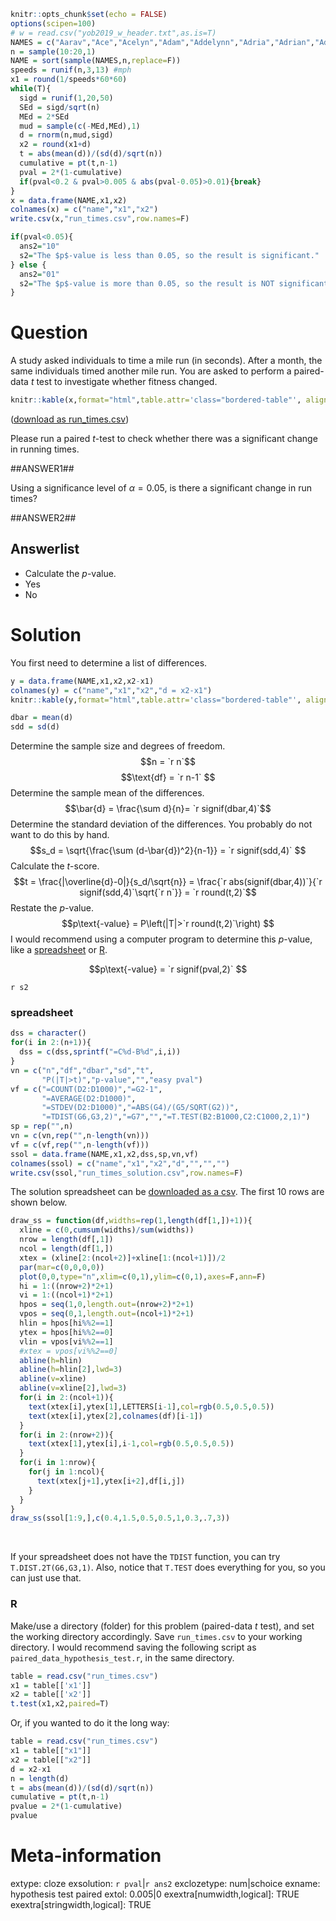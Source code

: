 ```r
knitr::opts_chunk$set(echo = FALSE)
options(scipen=100)
# w = read.csv("yob2019_w_header.txt",as.is=T)
NAMES = c("Aarav","Ace","Acelyn","Adam","Addelynn","Adria","Adrian","Adrianna","Adriel","Aiden","Aiyla","Alani","Alayna","Alejandro","Alessio","Alexa","Alexander","Alexandre","Alexandro","Alias","Alice","Alina","Allison","Allyssa","Alonzo","Alyson","Amanda","Amara","Amari","Amelia","Amira","Anaise","Anasofia","Andres","Andrew","Angel","Angelo","Annabelle","Annie","Anthony","Anyla","Archer","Arianna","Ariel","Arjunreddy","Arlo","Aron","Asher","Asher","Ashrith","Ashton","Athalia","Atreyu","Aubrey","Audrey","August","Austin","Ava","Avery","Axel","Ayan","Ayman","Bailey","Baylon","Beckham","Bella","Benjamin","Bennett","Bensen","Bentley","Blair","Blaire","Blake","Bleu","Brady","Brandon","Brayden","Brennan","Brody","Brooks","Bryce","Brynnlee","Caleb","Cali","Callan","Callie","Camila","Carson","Carter","Case","Castiel","Cataleya","Caterina","Celena","Charles","Charlotte","Chase","Chelsea","Chloe","Christian","Christopher","Clara","Clayton","Cohen","Colbie","Colin","Conner","Connor","Cooper","Cruz","Dailyn","Daleyza","Daliah","Damian","Daniel","Dante","Dario","David","Dayanara","Declan","Devin","Diego","Donovan","Dorothy","Dylan","Easton","Edrick","Edward","Eithan","Elaine","Eleanor","Elena","Eli","Elianna","Elias","Elijah","Eliza","Elizabeth","Ella","Elliana","Ellie","Elliot","Emani","Emersyn","Emery","Emilee","Emir","Emma","Ericka","Essa","Ethan","Eva","Evangeline","Eve","Evelyn","Everett","Everleigh","Everly","Ezra","Fanny","Felicity","Fernanda","Fernando","Fiona","Fletcher","Forest","Francesca","Gabriella","Gael","Gerard","Giselle","Gittel","Grace","Grant","Gregory","Griselda","Gustavo","Hadden","Haelynn","Hailey","Haisleigh","Haley","Hannah","Harley","Harper","Hartley","Haven","Hayden","Henry","Hubert","Hudson","Hugo","Hunter","Hunter","Ibrahim","Ina","India","Indigo","Ira","Iris","Isaac","Isabel","Isabella","Isadora","Iskra","Ismael","Ita","Italia","Ivan","Ivar","Ivy","Jack","Jackson","Jacob","Jaden","Jaelani","Jahsiah","James","Jameson","Janiyah","Jasmine","Jaxon","Jaxson","Jaxton","Jayden","Jayla","Jaylon","Jeanette","Jeffrey","Jeniyah","Jesus","Jetson","Jett","Jibril","Joaquin","Joel","Joelle","Joely","John","Johnny","Jolene","Joli","Jolie","Jonah","Jonathan","Jordan","Jordan","Joseph","Joshua","Josiah","Journey","Jru","Juan","Judah","Julia","Julian","Julianne","Juliette","Julissa","Julius","June","Kade","Kaiden","Kaidyn","Kalani","Kameron","Kareem","Karim","Karson","Kason","Katherine","Kayan","Kaycee","Kayde","Kayden","Kayleigh","Kenley","Kenneth","Kenslee","Kerrington","Khloe","Kian","Kieran","Kimber","King","Kingston","Kinley","Klaudia","Kora","Kristina","Kylan","Kyra","Kyran","Kyren","Lachlan","Laila","Landon","Laney","Laura","Lauren","Layla","Lea","Leighton","Leo","Leonardo","Levi","Liam","Lianna","Lidia","Lincoln","Lluvia","Logan","Logan","Lorenzo","Luca","Lucas","Lucia","Luciana","Lucy","Luis","Luke","Lun","Luna","Lydia","Lyla","Mabelle","Macoy","Maddison","Maddox","Madelyn","Madison","Maisie","Makayla","Makiyah","Malcolm","Malik","Maliya","Manuel","Marco","Mariana","Mark","Marlee","Martin","Maryfer","Mateo","Matias","Matteo","Matthew","Maverick","Max","Maxwell","Maya","Mayeli","Meadow","Melody","Menno","Mia","Micah","Michael","Mika","Mikai","Mila","Milan","Milena","Miles","Mira","Miranda","Mohammad","Moises","Monte","Muhammad","Myles","Nadia","Natalia","Natalin","Nathan","Neymar","Nickson","Noah","Noah","Noble","Nolan","Nora","Norah","Nori","Novak","Oakleigh","Oakley","Oakley","Oaklyn","Octavia","Odin","Olive","Oliver","Olivia","Omar","Oscar","Otto","Owen","Paislee","Paisley","Pauline","Paxton","Penelope","Polette","Presley","Promise","Raegan","Raelynn","Ramir","Ramon","Richard","Riley","Riley","River","Riya","Roma","Roman","Royal","Ruben","Ruby","Ruth","Ryan","Ryder","Ryker","Rylie","Saheed","Samantha","Sandra","Santiago","Sarah","Sarita","Savanna","Sawyer","Scarlett","Sebastian","Sephora","Serene","Serenity","Shoshana","Shreya","Sidney","Skye","Skylar","Sloane","Sofia","Sophia","Sophie","Stella","Steve","Stormy","Sullivan","Sylvia","Taylor","Taylor","Thea","Theodore","Thiago","Thomas","Timothy","Tobin","Triniti","Tristan","Tucker","Tulip","Turner","Unique","Uri","Valery","Valor","Vincent","Violet","Waylon","Wayne","Wendy","Whitman","Wilfredo","William","Willie","Willow","Wilson","Winston","Wyatt","Xavier","Xitlali","Xzander","Yeiden","Zacarias","Zachariah","Zachary","Zahra","Zaina","Zamir","Zara","Zayvon","Zechariah","Zina","Zoe","Zoey","Zuri")
n = sample(10:20,1)
NAME = sort(sample(NAMES,n,replace=F))
speeds = runif(n,3,13) #mph
x1 = round(1/speeds*60*60)
while(T){
  sigd = runif(1,20,50)
  SEd = sigd/sqrt(n)
  MEd = 2*SEd
  mud = sample(c(-MEd,MEd),1)
  d = rnorm(n,mud,sigd)
  x2 = round(x1+d)
  t = abs(mean(d))/(sd(d)/sqrt(n))
  cumulative = pt(t,n-1)
  pval = 2*(1-cumulative)
  if(pval<0.2 & pval>0.005 & abs(pval-0.05)>0.01){break}
}
x = data.frame(NAME,x1,x2)
colnames(x) = c("name","x1","x2")
write.csv(x,"run_times.csv",row.names=F)

if(pval<0.05){
  ans2="10"
  s2="The $p$-value is less than 0.05, so the result is significant."
} else {
  ans2="01"
  s2="The $p$-value is more than 0.05, so the result is NOT significant."
}
```

Question
========

<style type="text/css" rel="stylesheet">
.bordered-table {
    border-collapse: collapse;
    border-spacing: 0;
    border:2px solid #000000;
}
.bordered-table th {
    border:2px solid #000000;
    padding: 4px;
}
.bordered-table td{
    border:1px solid #000000;
    padding: 4px;
}
</style>


A study asked individuals to time a mile run (in seconds). After a month, the same individuals timed another mile run. You are asked to perform a paired-data $t$ test to investigate whether fitness changed.

```r
knitr::kable(x,format="html",table.attr='class="bordered-table"', align = "lcc",row.names=F)
```
([download as  run_times.csv](run_times.csv){target="blank"})

Please run a paired $t$-test to check whether there was a significant change in running times.
 
##ANSWER1##

Using a significance level of $\alpha=0.05$, is there a significant change in run times?

##ANSWER2##

Answerlist
--------
* Calculate the $p$-value.
* Yes
* No


Solution
========

You first need to determine a list of differences.

<style type="text/css" rel="stylesheet">
.bordered-table {
    border-collapse: collapse;
    border-spacing: 0;
    border:2px solid #000000;
}
.bordered-table th {
    border:2px solid #000000;
    padding: 4px;
}
.bordered-table td{
    border:1px solid #000000;
    padding: 4px;
}
</style>

```r
y = data.frame(NAME,x1,x2,x2-x1)
colnames(y) = c("name","x1","x2","d = x2-x1")
knitr::kable(y,format="html",table.attr='class="bordered-table"', align = "lccc",row.names=F)
```

```r
dbar = mean(d)
sdd = sd(d)
```

Determine the sample size and degrees of freedom.
$$n = `r n`$$
$$\text{df} = `r n-1` $$
Determine the sample mean of the differences.
$$\bar{d} = \frac{\sum d}{n}= `r signif(dbar,4)`$$
Determine the standard deviation of the differences. You probably do not want to do this by hand.
$$s_d = \sqrt{\frac{\sum (d-\bar{d})^2}{n-1}} = `r signif(sdd,4)` $$
Calculate the $t$-score.
$$t = \frac{|\overline{d}-0|}{s_d/\sqrt{n}} = \frac{`r abs(signif(dbar,4))`}{`r signif(sdd,4)`\sqrt{`r n`}} = `r round(t,2)`$$
Restate the $p$-value.
$$p\text{-value} = P\left(|T|>`r round(t,2)`\right) $$
I would recommend using a computer program to determine this $p$-value, like a [spreadsheet] or [R]. 

$$p\text{-value} = `r signif(pval,2)` $$

`r s2`

### spreadsheet

```r
dss = character()
for(i in 2:(n+1)){
  dss = c(dss,sprintf("=C%d-B%d",i,i))
}
vn = c("n","df","dbar","sd","t",
       "P(|T|>t)","p-value","","easy pval")
vf = c("=COUNT(D2:D1000)","=G2-1",
       "=AVERAGE(D2:D1000)",
       "=STDEV(D2:D1000)","=ABS(G4)/(G5/SQRT(G2))",
       "=TDIST(G6,G3,2)","=G7","","=T.TEST(B2:B1000,C2:C1000,2,1)")
sp = rep("",n)
vn = c(vn,rep("",n-length(vn)))
vf = c(vf,rep("",n-length(vf)))
ssol = data.frame(NAME,x1,x2,dss,sp,vn,vf)
colnames(ssol) = c("name","x1","x2","d","","","")
write.csv(ssol,"run_times_solution.csv",row.names=F)
```

The solution spreadsheet can be [downloaded as a csv](run_times_solution.csv){target="blank"}. The first 10 rows are shown below.

```r
draw_ss = function(df,widths=rep(1,length(df[1,])+1)){
  xline = c(0,cumsum(widths)/sum(widths))
  nrow = length(df[,1])
  ncol = length(df[1,])
  xtex = (xline[2:(ncol+2)]+xline[1:(ncol+1)])/2
  par(mar=c(0,0,0,0))
  plot(0,0,type="n",xlim=c(0,1),ylim=c(0,1),axes=F,ann=F)
  hi = 1:((nrow+2)*2+1)
  vi = 1:((ncol+1)*2+1)
  hpos = seq(1,0,length.out=(nrow+2)*2+1)
  vpos = seq(0,1,length.out=(ncol+1)*2+1)
  hlin = hpos[hi%%2==1]
  ytex = hpos[hi%%2==0]
  vlin = vpos[vi%%2==1]
  #xtex = vpos[vi%%2==0]
  abline(h=hlin)
  abline(h=hlin[2],lwd=3)
  abline(v=xline)
  abline(v=xline[2],lwd=3)
  for(i in 2:(ncol+1)){
    text(xtex[i],ytex[1],LETTERS[i-1],col=rgb(0.5,0.5,0.5))
    text(xtex[i],ytex[2],colnames(df)[i-1])
  }    
  for(i in 2:(nrow+2)){
    text(xtex[1],ytex[i],i-1,col=rgb(0.5,0.5,0.5))
  }
  for(i in 1:nrow){
    for(j in 1:ncol){
      text(xtex[j+1],ytex[i+2],df[i,j])
    }
  }
}
draw_ss(ssol[1:9,],c(0.4,1.5,0.5,0.5,1,0.3,.7,3))
```
\

If your spreadsheet does not have the `TDIST` function, you can try `T.DIST.2T(G6,G3,1)`. Also, notice that `T.TEST` does everything for you, so you can just use that. 

### R

Make/use a directory (folder) for this problem (paired-data $t$ test), and set the working directory accordingly. Save `run_times.csv` to your working directory. I would recommend saving the following script as `paired_data_hypothesis_test.r`, in the same directory.

```r
table = read.csv("run_times.csv")
x1 = table[['x1']]
x2 = table[['x2']]
t.test(x1,x2,paired=T)
```

Or, if you wanted to do it the long way:

```r
table = read.csv("run_times.csv")
x1 = table[["x1"]]
x2 = table[["x2"]]
d = x2-x1
n = length(d)
t = abs(mean(d))/(sd(d)/sqrt(n))
cumulative = pt(t,n-1)
pvalue = 2*(1-cumulative)
pvalue
```

Meta-information
================
extype: cloze
exsolution: `r pval`|`r ans2`
exclozetype: num|schoice
exname: hypothesis test paired
extol: 0.005|0
exextra[numwidth,logical]: TRUE
exextra[stringwidth,logical]: TRUE
